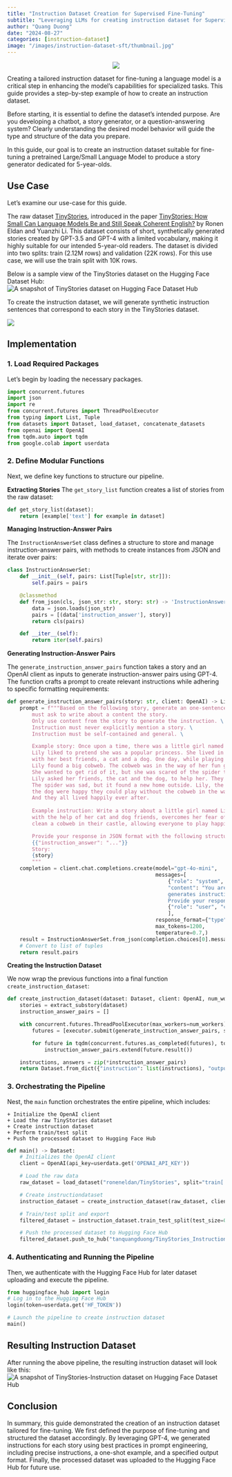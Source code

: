 ```yaml
---
title: "Instruction Dataset Creation for Supervised Fine-Tuning"
subtitle: "Leveraging LLMs for creating instruction dataset for Supervised Fine-Tuning"
author: "Quang Duong"
date: "2024-08-27"
categories: [instruction-dataset]
image: "/images/instruction-dataset-sft/thumbnail.jpg"
---
```

<center><img src="/images/instruction-dataset-sft/thumbnail.jpg"></center>

<!-- ::: {.column-margin}
Getting started GenAI & LLM with my Udemy course, [**Hands-on Generative AI Engineering with Large Language Model**](https://www.udemy.com/course/hands-on-generative-ai-engineering-with-large-language-model/?referralCode=0775DF5DDD432646AD97&couponCode=OF83024E) 👇
<a href="https://www.udemy.com/course/hands-on-generative-ai-engineering-with-large-language-model/?referralCode=0775DF5DDD432646AD97&couponCode=OF83024E"><img src="/images/genai-course/GenAI-Course-Thumbnail.png" id="llm-course"></a>
::: -->

Creating a tailored instruction dataset for fine-tuning a language model is a critical step in enhancing the model's capabilities for specialized tasks. This guide provides a step-by-step example of how to create an instruction dataset.

Before starting, it is essential to define the dataset's intended purpose. Are you developing a chatbot, a story generator, or a question-answering system? Clearly understanding the desired model behavior will guide the type and structure of the data you prepare.

In this guide, our goal is to create an instruction dataset suitable for fine-tuning a pretrained Large/Small Language Model to produce a story generator dedicated for 5-year-olds.

## Use Case
Let's examine our use-case for this guide.

The raw dataset [TinyStories](https://huggingface.co/datasets/roneneldan/TinyStories), introduced in the paper [TinyStories: How Small Can Language Models Be and Still Speak Coherent English?](https://arxiv.org/abs/2305.07759) by Ronen Eldan and Yuanzhi Li. This dataset consists of short, synthetically generated stories created by GPT-3.5 and GPT-4 with a limited vocabulary, making it highly suitable for our intended 5-year-old readers. The dataset is divided into two splits: train (2.12M rows) and validation (22K rows). For this use case, we will use the train split with 10K rows.

Below is a sample view of the TinyStories dataset on the Hugging Face Dataset Hub:
![A snapshot of TinyStories dataset on Hugging Face Dataset Hub](../images/instruction-dataset-sft/snapshot-TinyStories-hf.PNG)

To create the instruction dataset, we will generate synthetic instruction sentences that correspond to each story in the TinyStories dataset.

![](../images/instruction-dataset-sft/instruction_dataset_illus.png)


## Implementation
### 1. Load Required Packages
Let's begin by loading the necessary packages.

```python
import concurrent.futures
import json
import re
from concurrent.futures import ThreadPoolExecutor
from typing import List, Tuple
from datasets import Dataset, load_dataset, concatenate_datasets
from openai import OpenAI
from tqdm.auto import tqdm
from google.colab import userdata
```
### 2. Define Modular Functions
Next, we define key functions to structure our pipeline.

**Extracting Stories**
The `get_story_list` function creates a list of stories from the raw dataset:
```python
def get_story_list(dataset):
	return [example['text'] for example in dataset]
```
**Managing Instruction-Answer Pairs**

The `InstructionAnswerSet` class defines a structure to store and manage instruction-answer pairs, with methods to create instances from JSON and iterate over pairs:

```python
class InstructionAnswerSet:
	def __init__(self, pairs: List[Tuple[str, str]]):
		self.pairs = pairs

	@classmethod
	def from_json(cls, json_str: str, story: str) -> 'InstructionAnswerSet':
		data = json.loads(json_str)
		pairs = [(data['instruction_answer'], story)]
		return cls(pairs)

	def __iter__(self):
		return iter(self.pairs)
```
**Generating Instruction-Answer Pairs**

The `generate_instruction_answer_pairs` function takes a story and an OpenAI client as inputs to generate instruction-answer pairs using GPT-4. The function crafts a prompt to create relevant instructions while adhering to specific formatting requirements:
```python
def generate_instruction_answer_pairs(story: str, client: OpenAI) -> List[Tuple[str, str]]:
	prompt = f"""Based on the following story, generate an one-sentence instruction. Instruction \
		must ask to write about a content the story.
		Only use content from the story to generate the instruction. \
		Instruction must never explicitly mention a story. \
		Instruction must be self-contained and general. \

		Example story: Once upon a time, there was a little girl named Lily. \
		Lily liked to pretend she was a popular princess. She lived in a big castle \
		with her best friends, a cat and a dog. One day, while playing in the castle, \
		Lily found a big cobweb. The cobweb was in the way of her fun game. \
		She wanted to get rid of it, but she was scared of the spider that lived there. \
		Lily asked her friends, the cat and the dog, to help her. They all worked together to clean the cobweb. \
		The spider was sad, but it found a new home outside. Lily, the cat, and \
		the dog were happy they could play without the cobweb in the way. \
		And they all lived happily ever after.
		
		Example instruction: Write a story about a little girl named Lily who, \
		with the help of her cat and dog friends, overcomes her fear of a spider to \
		clean a cobweb in their castle, allowing everyone to play happily ever after. \

		Provide your response in JSON format with the following structure:
		{{"instruction_answer": "..."}}
		Story:
		{story}
		"""
	completion = client.chat.completions.create(model="gpt-4o-mini",
                                                messages=[
													{"role": "system",
                                                    "content": "You are a helpful assistant who \
                                                    generates instruction based on the given story. \
                                                    Provide your response in JSON format.",},
													{"role": "user", "content": prompt},
                                                    ],
                                                response_format={"type": "json_object"},
                                                max_tokens=1200,
                                                temperature=0.7,)
	result = InstructionAnswerSet.from_json(completion.choices[0].message.content, story)
	# Convert to list of tuples
	return result.pairs
```

**Creating the Instruction Dataset**

We now wrap the previous functions into a final function `create_instruction_dataset`:
```python
def create_instruction_dataset(dataset: Dataset, client: OpenAI, num_workers: int = 4) -> Dataset:
	stories = extract_substory(dataset)
	instruction_answer_pairs = []

	with concurrent.futures.ThreadPoolExecutor(max_workers=num_workers) as executor:
		futures = [executor.submit(generate_instruction_answer_pairs, story, client) for story in stories]

		for future in tqdm(concurrent.futures.as_completed(futures), total=len(futures)):
			instruction_answer_pairs.extend(future.result())

	instructions, answers = zip(*instruction_answer_pairs)
	return Dataset.from_dict({"instruction": list(instructions), "output": list(answers)})
```
### 3. Orchestrating the Pipeline

Nest, the `main` function orchestrates the entire pipeline, which includes:

	+ Initialize the OpenAI client
	+ Load the raw TinyStories dataset
	+ Create instruction dataset
	+ Perform train/test split
	+ Push the processed dataset to Hugging Face Hub

```python
def main() -> Dataset:
	# Initializes the OpenAI client
	client = OpenAI(api_key=userdata.get('OPENAI_API_KEY'))

	# Load the raw data
	raw_dataset = load_dataset("roneneldan/TinyStories", split="train[:10000]")

	# Create instructiondataset
	instruction_dataset = create_instruction_dataset(raw_dataset, client)

	# Train/test split and export
	filtered_dataset = instruction_dataset.train_test_split(test_size=0.1)

	# Push the processed dataset to Hugging Face Hub
	filtered_dataset.push_to_hub("tanquangduong/TinyStories_Instruction")
```
### 4. Authenticating and Running the Pipeline

Then, we authenticate with the Hugging Face Hub for later dataset uploading and execute the pipeline.

```python
from huggingface_hub import login
# Log in to the Hugging Face Hub
login(token=userdata.get('HF_TOKEN'))

# Launch the pipeline to create instruction dataset
main()
```
## Resulting Instruction Dataset 

After running the above pipeline, the resulting instruction dataset will look like this:
![A snapshot of TinyStories-Instruction dataset on Hugging Face Dataset Hub](../images/instruction-dataset-sft/snapshot-TinyStories-Instruction-hf.PNG)

## Conclusion

In summary, this guide demonstrated the creation of an instruction dataset tailored for fine-tuning. We first defined the purpose of fine-tuning and structured the dataset accordingly. By leveraging GPT-4, we generated instructions for each story using best practices in prompt engineering, including precise instructions, a one-shot example, and a specified output format. Finally, the processed dataset was uploaded to the Hugging Face Hub for future use.
